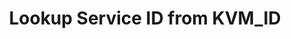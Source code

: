 ---
openapi: post /kvm/v2/get/serviceid
title: Lookup Service ID from KVM_ID
sidebarTitle: Get Service ID
---